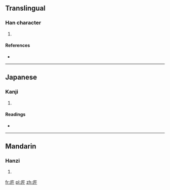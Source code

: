==Translingual==

===Han character===
{{Han char|rn=53|rad=广|as=04|sn=7|four=0022<sub>1</sub>|canj=戈竹一中 (IHML)|ids=⿸[[广]][[斤]]}}

# {{defn|Han|sort=广04}}

====References====
* {{Han ref|kx=0343.290|dkj=09247|hdz=20875.060|uh=5E8D|ud=24205|bh=CAD1|bd=51921}}

----

==Japanese==

===Kanji===
{{ja-kanji|grade=|rs=广04}}

# {{defn|lang=ja|sort=广04}}

====Readings====
* {{ja-readings|on=[[はい]] (hai), [[へ]] (he)|kun=}}

----

==Mandarin==

===Hanzi===
{{cmn-hanzi|pin=[[bài]] ([[bai4]])|wg=pai<sup>4</sup>}}

# {{defn|lang=cmn|sort=广04}}

[[fr:庍]]
[[pl:庍]]
[[zh:庍]]